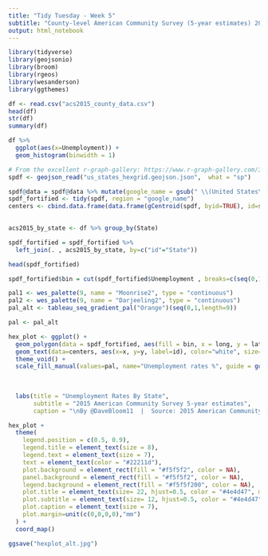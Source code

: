 ```yaml
---
title: "Tidy Tuesday - Week 5"
subtitle: "County-level American Community Survey (5-year estimates) 2015"
output: html_notebook
---
```


```r
library(tidyverse)
library(geojsonio)
library(broom)
library(rgeos)
library(wesanderson)
library(ggthemes)
```

```r
df <- read.csv("acs2015_county_data.csv")
head(df)
str(df)
summary(df)
```

```r
df %>%
  ggplot(aes(x=Unemployment)) +
  geom_histogram(binwidth = 1)


```



```r
# From the excellent r-graph-gallery: https://www.r-graph-gallery.com/328-hexbin-map-of-the-usa/
spdf <- geojson_read("us_states_hexgrid.geojson.json",  what = "sp")

spdf@data = spdf@data %>% mutate(google_name = gsub(" \\(United States\\)", "", google_name))
spdf_fortified <- tidy(spdf, region = "google_name")
centers <- cbind.data.frame(data.frame(gCentroid(spdf, byid=TRUE), id=spdf@data$iso3166_2))
 
```


```r
acs2015_by_state <- df %>% group_by(State)

spdf_fortified = spdf_fortified %>%
  left_join(. , acs2015_by_state, by=c("id"="State")) 

head(spdf_fortified)
```


```r

spdf_fortified$bin = cut(spdf_fortified$Unemployment , breaks=c(seq(0,16,2), Inf), labels=c(paste0(" ",seq(0,14,2),"-",seq(2,16,2)),"16+"), include.lowest = TRUE)

pal1 <- wes_palette(9, name = "Moonrise2", type = "continuous")
pal2 <- wes_palette(9, name = "Darjeeling2", type = "continuous")
pal_alt <- tableau_seq_gradient_pal("Orange")(seq(0,1,length=9))

pal <- pal_alt

hex_plot <- ggplot() +
  geom_polygon(data = spdf_fortified, aes(fill = bin, x = long, y = lat, group = group) , size=0.7, alpha=0.9, col="#f5f5f2") +
  geom_text(data=centers, aes(x=x, y=y, label=id), color="white", size=3, alpha=0.6) +
  theme_void() +
  scale_fill_manual(values=pal, name="Unemployment rates %", guide = guide_legend(keyheight = unit(2, units = "mm"), 
                                                                                  keywidth = unit(8, units = "mm"), 
                                                                                  title.position = "top", label.position = "bottom",
                                                                                  title.hjust = 0.5, label.hjust = 0, nrow = 1) ) +
  labs(title = "Unemployment Rates By State", 
       subtitle = "2015 American Community Survey 5-year estimates",
       caption = "\nBy @DaveBloom11  |  Source: 2015 American Community Survey " ) 

hex_plot + 
  theme(
    legend.position = c(0.5, 0.9),
    legend.title = element_text(size = 8),
    legend.text = element_text(size = 7),
    text = element_text(color = "#22211d"),
    plot.background = element_rect(fill = "#f5f5f2", color = NA), 
    panel.background = element_rect(fill = "#f5f5f2", color = NA), 
    legend.background = element_rect(fill = "#f5f5f200", color = NA),
    plot.title = element_text(size= 22, hjust=0.5, color = "#4e4d47", margin = margin(b = -0.1, t = 0.4, l = 2, unit = "cm")),
    plot.subtitle = element_text(size= 12, hjust=0.5, color = "#4e4d47", margin = margin(b = -0.1, t = 0.4, l = 2, unit = "cm")),
    plot.caption = element_text(size = 7),
    plot.margin=unit(c(0,0,0,0),"mm")
  ) +
  coord_map()

ggsave("hexplot_alt.jpg")
```



